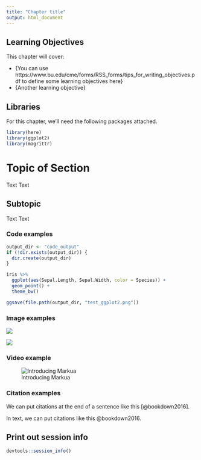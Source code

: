 ```yaml
---
title: "Chapter title"
output: html_document
---
```


## Learning Objectives

This chapter will cover:  

- {You can use https://www.bu.edu/cme/forms/RSS_forms/tips_for_writing_objectives.pdf to define some learning objectives here}
- {Another learning objective}

## Libraries

For this chapter, we'll need the following packages attached. 

```r
library(here)
library(ggplot2)
library(magrittr)
```

# Topic of Section

Text Text

## Subtopic

Text Text 

### Code examples

```r
output_dir <- "code_output"
if (!dir.exists(output_dir)) {
  dir.create(output_dir)
}
```

```r
iris %>%
  ggplot(aes(Sepal.Length, Sepal.Width, color = Species)) +
  geom_point() +
  theme_bw()
```

```r
ggsave(file.path(output_dir, "test_ggplot2.png"))
```

### Image examples

![](resources/images/itcr_training_network.png)

![](resources/images/tools.png)

### Video example

![Introducing Markua](https://www.youtube.com/watch?t=105&v=VOCYL-FNbr0)

### Citation examples

We can put citations at the end of a sentence like this [@bookdown2016]. 

In text, we can put citations like this @bookdown2016. 

## Print out session info

```r
devtools::session_info()
```

